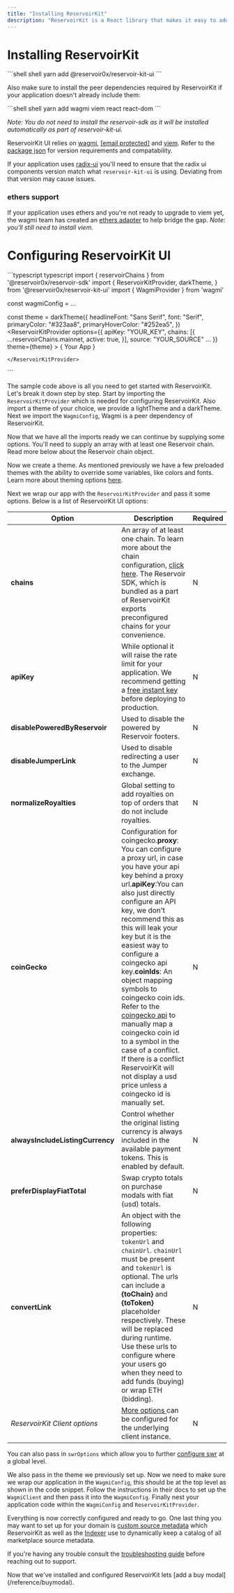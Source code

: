 ```yaml
---
title: "Installing ReservoirKit"
description: "ReservoirKit is a React library that makes it easy to add marketplace functionality and UI into your project. If you are not using React and need a custom solution you can use the [Reservoir SDK](/reference/reservoir-sdk-jstsnode)."
---
```


# Installing ReservoirKit

<CodeGroup>
  ```shell shell
  yarn add @reservoir0x/reservoir-kit-ui
  ```
</CodeGroup>

Also make sure to install the peer dependencies required by ReservoirKit if your application doesn't already include them:

<CodeGroup>
  ```shell shell
  yarn add wagmi viem react react-dom
  ```
</CodeGroup>

*Note: You do not need to install the reservoir-sdk as it will be installed automatically as part of reservoir-kit-ui.*

ReservoirKit UI relies on [wagmi](https://wagmi.sh/), [\[email protected\]](/cdn-cgi/l/email-protection#3c4e595d5f487c0d04120c) and [viem](https://viem.sh/). Refer to the [package json](https://github.com/reservoirprotocol/reservoir-kit/blob/main/packages/ui/package.json#L60) for version requirements and compatability.

If your application uses [radix-ui](https://www.radix-ui.com/docs/primitives) you'll need to ensure that the radix ui components version match what `reservoir-kit-ui` is using. Deviating from that version may cause issues.

### ethers support

If your application uses ethers and you're not ready to upgrade to viem yet, the wagmi team has created an [ethers adapter](https://wagmi.sh/react/ethers-adapters) to help bridge the gap. *Note: you'll still need to install viem.*

# Configuring ReservoirKit UI

<CodeGroup>
  ```typescript typescript
  import { reservoirChains } from '@reservoir0x/reservoir-sdk'
  import {
    ReservoirKitProvider,
    darkTheme,
  } from '@reservoir0x/reservoir-kit-ui'
  import { WagmiProvider } from 'wagmi'

  const wagmiConfig = ...

  const theme = darkTheme({
    headlineFont: "Sans Serif",
    font: "Serif",
    primaryColor: "#323aa8",
    primaryHoverColor: "#252ea5",
  })
  <WagmiProvider config={wagmiConfig}>
  	<ReservoirKitProvider
    	options={{
      	apiKey: "YOUR_KEY",
      	chains: [{
        	...reservoirChains.mainnet,
        	active: true,
      	}],
      	source: "YOUR_SOURCE"
      	...
    	}}
    	theme={theme}
  	>
     { Your App }

  	</ReservoirKitProvider>
  </WagmiProvider>
  ```
</CodeGroup>

The sample code above is all you need to get started with ReservoirKit. Let's break it down step by step. Start by importing the `ReservoirKitProvider` which is needed for configuring ReservoirKit. Also import a theme of your choice, we provide a lightTheme and a darkTheme. Next we import the `WagmiConfig`, Wagmi is a peer dependency of ReservoirKit.

Now that we have all the imports ready we can continue by supplying some options. You'll need to supply an array with at least one Reservoir chain. Read more below about the Reservoir chain object.

Now we create a theme. As mentioned previously we have a few preloaded themes with the ability to override some variables, like colors and fonts. Learn more about theming options [here](/reference/theming).

Next we wrap our app with the `ReservoirKitProvider` and pass it some options. Below is a list of ReservoirKit UI options:

| Option                           | Description                                                                                                                                                                                                                                                                                                                                                                                                                                                                                                                                                                                                                 | Required |
| -------------------------------- | --------------------------------------------------------------------------------------------------------------------------------------------------------------------------------------------------------------------------------------------------------------------------------------------------------------------------------------------------------------------------------------------------------------------------------------------------------------------------------------------------------------------------------------------------------------------------------------------------------------------------- | -------- |
| **chains**                       | An array of at least one chain. To learn more about the chain configuration, [click here](/reference/reservoir-sdk-jstsnode#chain-configuration). The Reservoir SDK, which is bundled as a part of ReservoirKit exports preconfigured chains for your convenience.                                                                                                                                                                                                                                                                                                                                                          | N        |
| **apiKey**                       | While optional it will raise the rate limit for your application. We recommend getting a [free instant key](/reference/dashboard-sign-up) before deploying to production.                                                                                                                                                                                                                                                                                                                                                                                                                                                   | N        |
| **disablePoweredByReservoir**    | Used to disable the powered by Reservoir footers.                                                                                                                                                                                                                                                                                                                                                                                                                                                                                                                                                                           | N        |
| **disableJumperLink**            | Used to disable redirecting a user to the Jumper exchange.                                                                                                                                                                                                                                                                                                                                                                                                                                                                                                                                                                  | N        |
| **normalizeRoyalties**           | Global setting to add royalties on top of orders that do not include royalties.                                                                                                                                                                                                                                                                                                                                                                                                                                                                                                                                             | N        |
| **coinGecko**                    | Configuration for coingecko.**proxy**: You can configure a proxy url, in case you have your api key behind a proxy url.**apiKey**:You can also just directly configure an API key, we don't recommend this as this will leak your key but it is the easiest way to configure a coingecko api key.**coinIds**: An object mapping symbols to coingecko coin ids. Refer to the [coingecko api](https://api.coingecko.com/api/v3/coins/list) to manually map a coingecko coin id to a symbol in the case of a conflict. If there is a conflict ReservoirKit will not display a usd price unless a coingecko id is manually set. | N        |
| **alwaysIncludeListingCurrency** | Control whether the original listing currency is always included in the available payment tokens. This is enabled by default.                                                                                                                                                                                                                                                                                                                                                                                                                                                                                               | N        |
| **preferDisplayFiatTotal**       | Swap crypto totals on purchase modals with fiat (usd) totals.                                                                                                                                                                                                                                                                                                                                                                                                                                                                                                                                                               | N        |
| **convertLink**                  | An object with the following properties: `tokenUrl` and `chainUrl`. `chainUrl` must be present and `tokenUrl` is optional. The urls can include a **\{toChain}** and **\{toToken}** placeholder respectively. These will be replaced during runtime. Use these urls to configure where your users go when they need to add funds (buying) or wrap ETH (bidding).                                                                                                                                                                                                                                                            | N        |
| *ReservoirKit Client options*    | [More options ](/reference/reservoir-sdk-jstsnode#configuring-the-reservoir-sdk)can be configured for the underlying client instance.                                                                                                                                                                                                                                                                                                                                                                                                                                                                                       | N        |

You can also pass in `swrOptions` which allow you to further [configure swr](https://swr.vercel.app/docs/global-configuration) at a global level.

We also pass in the theme we previously set up. Now we need to make sure we wrap our application in the `WagmiConfig`, this should be at the top level as shown in the code snippet. Follow the instructions in their docs to set up the `WagmiClient` and then pass it into the `WagmiConfig`. Finally nest your application code within the `WagmiConfig` and `ReservoirKitProvider`.

Everything is now correctly configured and ready to go. One last thing you may want to set up for your domain is [custom source metadata](/docs/how-to-configure-custom-source-metadata) which ReservoirKit as well as the [Indexer](/docs/indexer) use to dynamically keep a catalog of all marketplace source metadata.

If you're having any trouble consult the [troubleshooting guide](/reference/troubleshooting) before reaching out to support.

<Check>
  Now that we've installed and configured ReservoirKit lets [add a buy modal](/reference/buymodal).
</Check>
